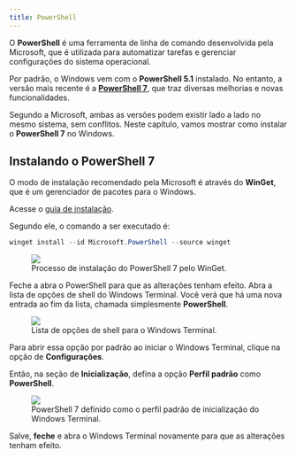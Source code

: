 ```yaml
---
title: PowerShell
---
```


O **PowerShell** é uma ferramenta de linha de comando desenvolvida pela Microsoft, que é utilizada para automatizar tarefas e gerenciar configurações do sistema operacional.

Por padrão, o Windows vem com o **PowerShell 5.1** instalado.
No entanto, a versão mais recente é a [**PowerShell 7**](https://learn.microsoft.com/en-us/powershell/scripting/whats-new/migrating-from-windows-powershell-51-to-powershell-7), que traz diversas melhorias e novas funcionalidades.

Segundo a Microsoft, ambas as versões podem existir lado a lado no mesmo sistema, sem conflitos.
Neste capítulo, vamos mostrar como instalar o **PowerShell 7** no Windows.

## Instalando o PowerShell 7

O modo de instalação recomendado pela Microsoft é através do **WinGet**, que é um gerenciador de pacotes para o Windows.

Acesse o [guia de instalação](https://learn.microsoft.com/en-us/powershell/scripting/install/installing-powershell-on-windows?view=powershell-7.4#install-powershell-using-winget-recommended).

Segundo ele, o comando a ser executado é:

```powershell
winget install --id Microsoft.PowerShell --source winget
```

<figure>
  <img src="/book_andesito/src/assets/content/docs/shell/powershell/installing_7.png" />
  <figcaption>Processo de instalação do PowerShell 7 pelo WinGet.</figcaption>
</figure>

Feche a abra o PowerShell para que as alterações tenham efeito.
Abra a lista de opções de shell do Windows Terminal.
Você verá que há uma nova entrada ao fim da lista, chamada simplesmente **PowerShell**.

<figure>
  <img src="/book_andesito/src/assets/content/docs/shell/powershell/options_list.png" />
  <figcaption>Lista de opções de shell para o Windows Terminal.</figcaption>
</figure>

Para abrir essa opção por padrão ao iniciar o Windows Terminal, clique na opção de **Configurações**.

Então, na seção de **Inicialização**, defina a opção **Perfil padrão** como **PowerShell**.

<figure>
  <img src="/book_andesito/src/assets/content/docs/shell/powershell/default_profile.png" />
  <figcaption>
    PowerShell 7 definido como o perfil padrão de inicialização do Windows
    Terminal.
  </figcaption>
</figure>

Salve, **feche** e abra o Windows Terminal novamente para que as alterações tenham efeito.
